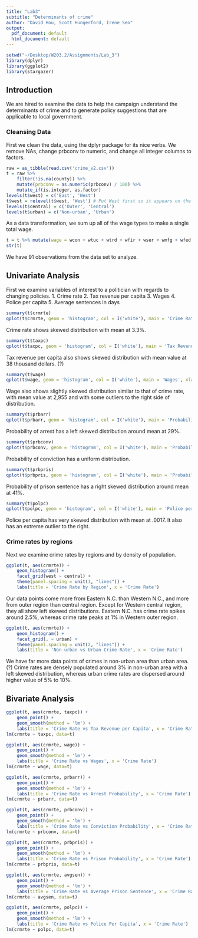 ```yaml
---
title: "Lab3"
subtitle: "Determinants of crime"
author: "David Hou, Scott Hungerford, Irene Seo"
output:
  pdf_document: default
  html_document: default
---
```


```r
setwd("~/Desktop/W203.2/Assignments/Lab_3")
library(dplyr)
library(ggplot2)
library(stargazer)
```

## Introduction
We are hired to examine the data to help the campaign understand the determinants of crime and to generate policy suggestions that are applicable to local government.

### Cleansing Data
First we clean the data, using the dplyr package for its nice verbs. We remove NAs, change prbconv to numeric, and change all integer columns to factors.

```r
raw = as_tibble(read.csv('crime_v2.csv'))
t = raw %>% 
    filter(!is.na(county)) %>%
    mutate(prbconv = as.numeric(prbconv) / 100) %>%
    mutate_if(is.integer, as.factor)
levels(t$west) = c('East', 'West')
t$west = relevel(t$west, 'West') # Put West first so it appears on the left on facet plots 
levels(t$central) = c('Outer', 'Central')
levels(t$urban) = c('Non-urban', 'Urban')
```

As a data transformation, we sum up all of the wage types to make a single total wage.

```r
t = t %>% mutate(wage = wcon + wtuc + wtrd + wfir + wser + wmfg + wfed + wsta + wloc)
str(t)
```

We have 91 observations from the data set to analyze.

## Univariate Analysis

First we examine variables of interest to a politician with regards to changing policies.
1. Crime rate
2. Tax revenue per capita
3. Wages
4. Police per capita
5. Average sentences in days

```r
summary(t$crmrte)
qplot(t$crmrte, geom = 'histogram', col = I('white'), main = 'Crime Rate', xlab = 'Crime Rate')
```

Crime rate shows skewed distribution with mean at 3.3%.

```r
summary(t$taxpc)
qplot(t$taxpc, geom = 'histogram', col = I('white'), main = 'Tax Revenue Per Capita', xlab = 'Tax Revenue Per Capita')
```

Tax revenue per capita also shows skewed distribution with mean value at 38 thousand dollars. (?)

```r
summary(t$wage)
qplot(t$wage, geom = 'histogram', col = I('white'), main = 'Wages', xlab = 'Wages')
```

Wage also shows slightly skewed distribution similar to that of crime rate, with mean value at 2,955 and with some outliers to the right side of distribution.

```r
summary(t$prbarr)
qplot(t$prbarr, geom = 'histogram', col = I('white'), main = 'Probability of arrest', xlab = 'Probability of arrest')
```

Probability of arrest has a left skewed distribution around mean at 29%.


```r
summary(t$prbconv)
qplot(t$prbconv, geom = 'histogram', col = I('white'), main = 'Probability of conviction', xlab = 'Probability of conviction')
```

Probability of conviction has a uniform distribution.

```r
summary(t$prbpris)
qplot(t$prbpris, geom = 'histogram', col = I('white'), main = 'Probability of prison sentence', xlab = 'Probability of prison sentence')
```

Probability of prison sentence has a right skewed distribution around mean at 41%.

```r
summary(t$polpc)
qplot(t$polpc, geom = 'histogram', col = I('white'), main = 'Police per capita', xlab = 'Police per capita')
```

Police per capita has very skewed distribution with mean at .0017. It also has an extreme outlier to the right.


### Crime rates by regions

Next we examine crime rates by regions and by density of population.

```r
ggplot(t, aes(crmrte)) + 
    geom_histogram() + 
    facet_grid(west ~ central) + 
    theme(panel.spacing = unit(1, "lines")) +
    labs(title = 'Crime Rate by Region', x = 'Crime Rate')
```

Our data points come more from Eastern N.C. than Western N.C., and more from outer region than central region.
Except for Western central region, they all show left skewed distributions. Eastern N.C. has crime rate spikes around 2.5%, whereas crime rate peaks at 1% in Western outer region.

```r
ggplot(t, aes(crmrte)) + 
    geom_histogram() + 
    facet_grid(. ~ urban) + 
    theme(panel.spacing = unit(2, "lines")) +
    labs(title = 'Non-urban vs Urban Crime Rate', x = 'Crime Rate')
```

We have far more data points of crimes in non-urban area than urban area. (?)
Crime rates are densely populated around 3% in non-urban area with a left skewed distribution, whereas urban crime rates are dispersed around higher value of 5% to 10%.

## Bivariate Analysis

```r
ggplot(t, aes(crmrte, taxpc)) + 
    geom_point() + 
    geom_smooth(method = 'lm') + 
    labs(title = 'Crime Rate vs Tax Revenue per Capita', x = 'Crime Rate')
lm(crmrte ~ taxpc, data=t)
```

```r
ggplot(t, aes(crmrte, wage)) + 
    geom_point() + 
    geom_smooth(method = 'lm') + 
    labs(title = 'Crime Rate vs Wages', x = 'Crime Rate')
lm(crmrte ~ wage, data=t)
```


```r
ggplot(t, aes(crmrte, prbarr)) + 
    geom_point() + 
    geom_smooth(method = 'lm') + 
    labs(title = 'Crime Rate vs Arrest Probability', x = 'Crime Rate')
lm(crmrte ~ prbarr, data=t)

ggplot(t, aes(crmrte, prbconv)) + 
    geom_point() + 
    geom_smooth(method = 'lm') + 
    labs(title = 'Crime Rate vs Conviction Probability', x = 'Crime Rate')
lm(crmrte ~ prbconv, data=t)

ggplot(t, aes(crmrte, prbpris)) + 
    geom_point() + 
    geom_smooth(method = 'lm') + 
    labs(title = 'Crime Rate vs Prison Probability', x = 'Crime Rate')
lm(crmrte ~ prbpris, data=t)

ggplot(t, aes(crmrte, avgsen)) + 
    geom_point() + 
    geom_smooth(method = 'lm') + 
    labs(title = 'Crime Rate vs Average Prison Sentence', x = 'Crime Rate')
lm(crmrte ~ avgsen, data=t)

ggplot(t, aes(crmrte, polpc)) + 
    geom_point() + 
    geom_smooth(method = 'lm') + 
    labs(title = 'Crime Rate vs Police Per Capita', x = 'Crime Rate')
lm(crmrte ~ polpc, data=t)
```



